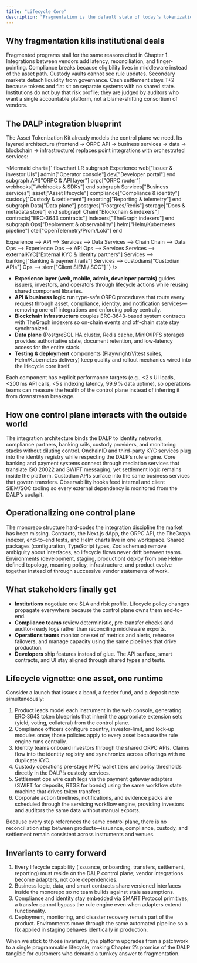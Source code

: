 ```yaml
---
title: "Lifecycle Core"
description: "Fragmentation is the default state of today’s tokenization stack: issuance wizards, compliance databases, custody portals, trading adapters, and settlement workarounds stitched together by spreadsheets and project chats. The DALP turns that sprawl into one control plane, so every lifecycle event—issuance, onboarding, transfers, servicing, settlement, reporting—runs through a programmable core instead of brittle handoffs."
---
```


## Why fragmentation kills institutional deals

Fragmented programs stall for the same reasons cited in Chapter 1. Integrations between vendors add latency, reconciliation, and finger-pointing. Compliance breaks because eligibility lives in middleware instead of the asset path. Custody vaults cannot see rule updates. Secondary markets detach liquidity from governance. Cash settlement stays T+2 because tokens and fiat sit on separate systems with no shared state. Institutions do not buy that risk profile; they are judged by auditors who want a single accountable platform, not a blame-shifting consortium of vendors.

## The DALP integration blueprint

The Asset Tokenization Kit already models the control plane we need. Its layered architecture (frontend → ORPC API → business services → data → blockchain → infrastructure) replaces point integrations with orchestrated services:

<Mermaid
  chart={`
flowchart LR
  subgraph Experience
    web["Issuer & investor UIs"]
    admin["Operator console"]
    dev["Developer portal"]
  end
  subgraph API["ORPC & API layer"]
    orpc["ORPC router"]
    webhooks["Webhooks & SDKs"]
  end
  subgraph Services["Business services"]
    asset["Asset lifecycle"]
    compliance["Compliance & identity"]
    custody["Custody & settlement"]
    reporting["Reporting & telemetry"]
  end
  subgraph Data["Data plane"]
    postgres["Postgres/Redis"]
    storage["Docs & metadata store"]
  end
  subgraph Chain["Blockchain & indexers"]
    contracts["ERC-3643 contracts"]
    indexers["TheGraph indexers"]
  end
  subgraph Ops["Deployment & observability"]
    helm["Helm/Kubernetes pipeline"]
    otel["OpenTelemetry/Prom/Loki"]
  end

  Experience --> API --> Services --> Data
  Services --> Chain
  Chain --> Data
  Ops --> Experience
  Ops --> API
  Ops --> Services
  Services --> externalKYC["External KYC & identity partners"]
  Services --> banking["Banking & payment rails"]
  Services --> custodians["Custodian APIs"]
  Ops --> siem["Client SIEM / SOC"]
`}
/>

- **Experience layer (web, mobile, admin, developer portals)** guides issuers, investors, and operators through lifecycle actions while reusing shared component libraries.
- **API & business logic** run type-safe ORPC procedures that route every request through asset, compliance, identity, and notification services—removing one-off integrations and enforcing policy centrally.
- **Blockchain infrastructure** couples ERC‑3643-based system contracts with TheGraph indexers so on-chain events and off-chain state stay synchronized.
- **Data plane** (PostgreSQL HA cluster, Redis cache, MinIO/IPFS storage) provides authoritative state, document retention, and low-latency access for the entire stack.
- **Testing & deployment** components (Playwright/Vitest suites, Helm/Kubernetes delivery) keep quality and rollout mechanics wired into the lifecycle core itself.

Each component has explicit performance targets (e.g., \<2 s UI loads, \<200 ms API calls, \<5 s indexing latency, 99.9 % data uptime), so operations teams can measure the health of the control plane instead of inferring it from downstream breakage.

## How one control plane interacts with the outside world

The integration architecture binds the DALP to identity networks, compliance partners, banking rails, custody providers, and monitoring stacks without diluting control. OnchainID and third-party KYC services plug into the identity registry while respecting the DALP’s rule engine. Core banking and payment systems connect through mediation services that translate ISO 20022 and SWIFT messaging, yet settlement logic remains inside the platform. Custodian APIs surface into the same business services that govern transfers. Observability hooks feed internal and client SIEM/SOC tooling so every external dependency is monitored from the DALP’s cockpit.

## Operationalizing one control plane

The monorepo structure hard-codes the integration discipline the market has been missing. Contracts, the Next.js dApp, the ORPC API, the TheGraph indexer, end-to-end tests, and Helm charts live in one workspace. Shared packages (configuration, TypeScript types, Zod schemas) remove ambiguity about interfaces, so lifecycle flows never drift between teams. Environments (development, staging, production) deploy from one Helm-defined topology, meaning policy, infrastructure, and product evolve together instead of through successive vendor statements of work.

## What stakeholders finally get

- **Institutions** negotiate one SLA and risk profile. Lifecycle policy changes propagate everywhere because the control plane owns them end-to-end.
- **Compliance teams** review deterministic, pre-transfer checks and auditor-ready logs rather than reconciling middleware exports.
- **Operations teams** monitor one set of metrics and alerts, rehearse failovers, and manage capacity using the same pipelines that drive production.
- **Developers** ship features instead of glue. The API surface, smart contracts, and UI stay aligned through shared types and tests.

## Lifecycle vignette: one asset, one runtime

Consider a launch that issues a bond, a feeder fund, and a deposit note simultaneously:

1. Product leads model each instrument in the web console, generating ERC‑3643 token blueprints that inherit the appropriate extension sets (yield, voting, collateral) from the control plane.
2. Compliance officers configure country, investor-limit, and lock-up modules once; those policies apply to every asset because the rule engine runs centrally.
3. Identity teams onboard investors through the shared ORPC APIs. Claims flow into the identity registry and synchronize across offerings with no duplicate KYC.
4. Custody operations pre-stage MPC wallet tiers and policy thresholds directly in the DALP’s custody services.
5. Settlement ops wire cash legs via the payment gateway adapters (SWIFT for deposits, RTGS for bonds) using the same workflow state machine that drives token transfers.
6. Corporate action timelines, notifications, and evidence packs are scheduled through the servicing workflow engine, providing investors and auditors the same data without manual exports.

Because every step references the same control plane, there is no reconciliation step between products—issuance, compliance, custody, and settlement remain consistent across instruments and venues.

## Invariants to carry forward

1. Every lifecycle capability (issuance, onboarding, transfers, settlement, reporting) must reside on the DALP control plane; vendor integrations become adapters, not core dependencies.
2. Business logic, data, and smart contracts share versioned interfaces inside the monorepo so no team builds against stale assumptions.
3. Compliance and identity stay embedded via SMART Protocol primitives; a transfer cannot bypass the rule engine even when adapters extend functionality.
4. Deployment, monitoring, and disaster recovery remain part of the product. Environments move through the same automated pipeline so a fix applied in staging behaves identically in production.

When we stick to those invariants, the platform upgrades from a patchwork to a single programmable lifecycle, making Chapter 2’s promise of the DALP tangible for customers who demand a turnkey answer to fragmentation.
